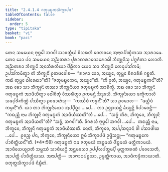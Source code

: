 ```yaml
---
title: "2.4.1.4 ᨩᨲᩩᨾᨭ᩠ᨮᨠᩈᩥᨠ᩠ᨡᩣᨸᨴ"
tableOfContents: false
sidebar:
  order: 5
type: "tipitaka"
basket: "vi"
book: "paci"
---
```



<DynamicBreadcrumb />

<Division number="806" book="paci">

<Paragraph number="2592" book="paci">
ᨲᩮᨶ ᩈᨾᨿᩮᨶ ᨻᩩᨴ᩠ᨵᩮᩤ ᨽᨣᩅᩤ ᩈᩣᩅᨲ᩠ᨳᩥᨿᩴ ᩅᩥᩉᩁᨲᩥ ᨩᩮᨲᩅᨶᩮ ᩋᨶᩣᨳᨸᩥᨱ᩠ᨯᩥᨠᩔ ᩋᩣᩁᩣᨾᩮ. ᨲᩮᨶ ᨡᩮᩣ ᨸᨶ ᩈᨾᨿᩮᨶ ᩋᨬ᩠ᨬᨲᩁᩣ ᨸᩩᩁᩣᨱᩁᩣᨩᩮᩣᩁᩮᩣᨵᩤ ᨽᩥᨠ᩠ᨡᩩᨶᩦᩈᩩ ᨸᨻ᩠ᨻᨩᩥᨲᩣ ᩉᩮᩣᨲᩥ. ᩋᨬ᩠ᨬᨲᩁᩣ ᨽᩥᨠ᩠ᨡᩩᨶᩦ ᩋᨶᨽᩥᩁᨲᩥᨿᩣ ᨸᩦᩊᩥᨲᩣ ᨿᩮᨶ ᩈᩣ ᨽᩥᨠ᩠ᨡᩩᨶᩦ ᨲᩮᨶᩩᨸᩈᩘᨠᨾᩥ; ᩏᨸᩈᩘᨠᨾᩥᨲ᩠ᩅᩣ ᨲᩴ ᨽᩥᨠ᩠ᨡᩩᨶᩥᩴ ᩑᨲᨴᩅᩮᩤᨧ—  “ᩁᩣᨩᩣ ᨡᩮᩣ, ᩋᨿ᩠ᨿᩮ, ᨲᩩᨾ᩠ᩉᩮ ᨧᩥᩁᩣᨧᩥᩁᩴ ᨣᨧ᩠ᨨᨲᩥ. ᨠᨳᩴ ᨲᩩᨾ᩠ᩉᩮ ᨵᩤᩁᩮᨳᩣ”ᨲᩥ? “ᨩᨲᩩᨾᨭ᩠ᨮᨠᩮᨶ, ᩋᨿ᩠ᨿᩮ”ᨲᩥ. “ᨠᩥᩴ ᩑᨲᩴ, ᩋᨿ᩠ᨿᩮ, ᨩᨲᩩᨾᨭ᩠ᨮᨠᨶ᩺”ᨲᩥ? ᩋᨳ ᨡᩮᩣ ᩈᩣ ᨽᩥᨠ᩠ᨡᩩᨶᩦ ᨲᩔᩣ ᨽᩥᨠ᩠ᨡᩩᨶᩥᨿᩣ ᨩᨲᩩᨾᨭ᩠ᨮᨠᩴ ᩋᩣᨧᩥᨠ᩠ᨡᩥ. ᩋᨳ ᨡᩮᩣ ᩈᩣ ᨽᩥᨠ᩠ᨡᩩᨶᩦ ᨩᨲᩩᨾᨭ᩠ᨮᨠᩴ ᩋᩣᨴᩥᨿᩥᨲ᩠ᩅᩣ ᨵᩮᩤᩅᩥᨲᩩᩴ ᩅᩥᩔᩁᩥᨲ᩠ᩅᩣ ᩑᨠᨾᨶ᩠ᨲᩴ ᨨᨯ᩠ᨯᩮᩈᩥ. ᨽᩥᨠ᩠ᨡᩩᨶᩥᨿᩮᩣ ᨾᨠ᩠ᨡᩥᨠᩣᩉᩥ ᩈᨾ᩠ᨸᩁᩥᨠᩥᨱ᩠ᨱᩴ ᨸᩔᩥᨲ᩠ᩅᩣ ᩑᩅᨾᩣᩉᩴᩈᩩ—  “ᨠᩔᩥᨴᩴ ᨠᨾ᩠ᨾᨶ᩺”ᨲᩥ? ᩈᩣ ᩑᩅᨾᩣᩉ—  “ᨾᨿ᩠ᩉᩥᨴᩴ ᨠᨾ᩠ᨾᨶ᩺”ᨲᩥ.
</Paragraph>

<Paragraph number="2593" book="paci">
ᨿᩣ ᨲᩣ ᨽᩥᨠ᩠ᨡᩩᨶᩥᨿᩮᩣ ᩋᨸ᩠ᨸᩥᨧ᩠ᨨᩣ …ᨸᩮ…  ᨲᩣ ᩏᨩ᩠ᨫᩣᨿᨶ᩠ᨲᩥ ᨡᩥᨿ᩠ᨿᨶ᩠ᨲᩥ ᩅᩥᨸᩣᨧᩮᨶ᩠ᨲᩥ—  “ᨠᨳᨬ᩠ᩉᩥ ᨶᩣᨾ ᨽᩥᨠ᩠ᨡᩩᨶᩦ ᨩᨲᩩᨾᨭ᩠ᨮᨠᩴ ᩋᩣᨴᩥᨿᩥᩔᨲᩦ”ᨲᩥ …ᨸᩮ…  “ᩈᨧ᩠ᨧᩴ ᨠᩥᩁ, ᨽᩥᨠ᩠ᨡᩅᩮ, ᨽᩥᨠ᩠ᨡᩩᨶᩦ ᨩᨲᩩᨾᨭ᩠ᨮᨠᩴ ᩋᩣᨴᩥᨿᨲᩦ”ᨲᩥ? “ᩈᨧ᩠ᨧᩴ, ᨽᨣᩅᩤ”ᨲᩥ. ᩅᩥᨣᩁᩉᩥ ᨻᩩᨴ᩠ᨵᩮᩤ ᨽᨣᩅᩤ …ᨸᩮ…  ᨠᨳᨬ᩠ᩉᩥ ᨶᩣᨾ, ᨽᩥᨠ᩠ᨡᩅᩮ, ᨽᩥᨠ᩠ᨡᩩᨶᩦ ᨩᨲᩩᨾᨭ᩠ᨮᨠᩴ ᩋᩣᨴᩥᨿᩥᩔᨲᩥ. ᨶᩮᨲᩴ, ᨽᩥᨠ᩠ᨡᩅᩮ, ᩋᨸ᩠ᨸᩈᨶ᩠ᨶᩣᨶᩴ ᩅᩤ ᨸᩈᩣᨴᩤᨿ …ᨸᩮ…  ᩑᩅᨬ᩠ᨧ ᨸᨶ, ᨽᩥᨠ᩠ᨡᩅᩮ, ᨽᩥᨠ᩠ᨡᩩᨶᩥᨿᩮᩣ ᩍᨾᩴ ᩈᩥᨠ᩠ᨡᩣᨸᨴᩴ ᩏᨴ᩠ᨴᩥᩈᨶ᩠ᨲᩩ—
</Paragraph>

</Division>
<Division number="807" book="paci">

<Paragraph number="2594" book="paci">
<Emphasis>“ᨩᨲᩩᨾᨭ᩠ᨮᨠᩮ ᨸᩣᨧᩥᨲ᩠ᨲᩥᨿᨶ᩺”</Emphasis>ᨲᩥ. (*4*:<Emphasis>59</Emphasis>)
</Paragraph>

</Division>
<Division number="808" book="paci">

<Paragraph number="2595" book="paci">
<Emphasis>ᨩᨲᩩᨾᨭ᩠ᨮᨠᩴ</Emphasis> ᨶᩣᨾ ᨩᨲᩩᨾᨿᩴ ᨠᨭ᩠ᨮᨾᨿᩴ ᨸᩥᨭ᩠ᨮᨾᨿᩴ ᨾᨲ᩠ᨲᩥᨠᩣᨾᨿᩴ.
</Paragraph>

<Paragraph number="2596" book="paci">
<Emphasis>ᩋᩣᨴᩥᨿᩮᨿ᩠ᨿᩣ</Emphasis>ᨲᩥ ᩈᨾ᩠ᨹᩔᩴ ᩈᩣᨴᩥᨿᨶ᩠ᨲᩦ ᩋᨶ᩠ᨲᨾᩈᩮᩣ ᩏᨸ᩠ᨸᩃᨸᨲ᩠ᨲᨾ᩠ᨸᩥ ᨾᩩᨲ᩠ᨲᨠᩁᨱᩴ ᨸᩅᩮᩈᩮᨲᩥ, ᩋᩣᨸᨲ᩠ᨲᩥ ᨸᩣᨧᩥᨲ᩠ᨲᩥᨿᩔ.
</Paragraph>

</Division>
<Division number="809" book="paci">

<Paragraph number="2597" book="paci">
ᩋᨶᩣᨸᨲ᩠ᨲᩥ—  ᩋᩣᨻᩣᨵᨸᨧ᩠ᨧᨿᩣ, ᩏᨾ᩠ᨾᨲ᩠ᨲᩥᨠᩣᨿ, ᩋᩣᨴᩥᨠᨾ᩠ᨾᩥᨠᩣᨿᩣᨲᩥ.

</Paragraph>
</Division>

<Paragraph number="2598" type="center" book="paci">
ᨧᨲᩩᨲ᩠ᨳᩈᩥᨠ᩠ᨡᩣᨸᨴᩴ ᨶᩥᨭ᩠ᨮᩥᨲᩴ.
</Paragraph>